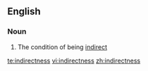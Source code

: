 ==English==

===Noun===
{{en-noun|-}}

# The condition of being [[indirect]]

[[te:indirectness]]
[[vi:indirectness]]
[[zh:indirectness]]